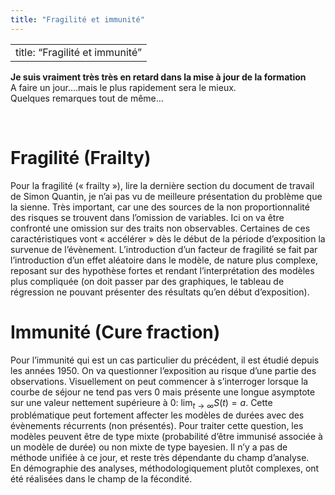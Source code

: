 ```yaml
---
title: "Fragilité et immunité"
---
```


---
title: "Fragilité et immunité"
---

**Je suis vraiment très très en retard dans la mise à jour de la formation**    
A faire un jour….mais le plus rapidement sera le mieux.  
Quelques remarques tout de même...

<br>

# Fragilité (Frailty)
Pour la fragilité (« frailty »), lire la dernière section du document de travail de Simon Quantin, je n’ai pas vu de meilleure présentation du problème que la sienne. Très important, car une des sources de la non proportionnalité des risques se trouvent dans l’omission de variables. Ici on va être confronté une omission sur des traits non observables. Certaines de ces caractéristiques vont « accélérer » dès le début de la période d’exposition la survenue de l’évènement. L’introduction d’un facteur de fragilité se fait par l’introduction d’un effet aléatoire dans le modèle, de nature plus complexe, reposant sur des hypothèse fortes et rendant l’interprétation des modèles plus compliquée (on doit passer par des graphiques, le tableau de régression ne pouvant  présenter des résultats qu'en début d’exposition).    


# Immunité (Cure fraction)
Pour l’immunité qui est un cas particulier du précédent, il est étudié depuis les années 1950. On va questionner l’exposition au risque d’une partie des observations. Visuellement on peut commencer à s'interroger lorsque la courbe de séjour ne tend pas vers 0 mais présente une longue asymptote sur une valeur nettement supérieure à 0: $\lim_{t \to \infty}S(t)=a$. Cette problématique peut fortement affecter les modèles de durées avec des évènements récurrents (non présentés). Pour traiter cette question, les modèles peuvent être de type mixte (probabilité d'être immunisé associée à un modèle de durée) ou non mixte de type bayesien. Il n’y a pas de méthode unifiée à ce jour, et reste très dépendante du champ d’analyse.  
En démographie des analyses, méthodologiquement plutôt complexes, ont été réalisées dans le champ de la fécondité.

